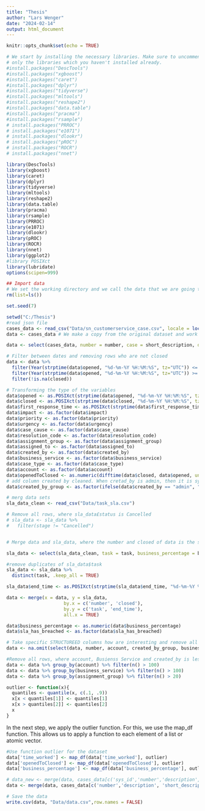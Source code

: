 ```yaml
---
title: "Thesis"
author: "Lars Wenger"
date: "2024-02-14"
output: html_document
---
```


```r
knitr::opts_chunk$set(echo = TRUE)
```
```r
# We start by installing the necessary libraries. Make sure to uncomment and run
# only the libraries which you haven't installed already. 
#install.packages("DescTools")
#install.packages("xgboost")
#install.packages("caret")
#install.packages("dplyr")
#install.packages("tidyverse")
#install.packages("mltools")
#install.packages("reshape2")
#install.packages("data.table")
#install.packages("pracma")
#install.packages("rsample")
# install.packages("PRROC")
# install.packages("e1071")
# install.packages("dlookr")
# install.packages("pROC")
# install.packages("ROCR")
# install.packages("nnet")
```
```r
library(DescTools)
library(xgboost)
library(caret)
library(dplyr)
library(tidyverse)
library(mltools)
library(reshape2)
library(data.table)
library(pracma)
library(rsample)
library(PRROC)
library(e1071)
library(dlookr)
library(pROC)
library(ROCR)
library(nnet)
library(ggplot2)
#library POSIXct
library(lubridate)
options(scipen=999)
```


```r
## Import data
# We set the working directory and we call the data that we are going to use. Please import the csv file.
rm(list=ls())

set.seed(7)

setwd("C:/Thesis")
#read json file
cases_data <- read_csv("Data/sn_customerservice_case.csv", locale = locale(encoding = "UTF-8"))
data <- cases_data # We make a copy from the original dataset and work on the copy

```

```r
data <- select(cases_data, number = number, case = short_description, description = description, case_type = u_case_type, first_response_time = first_response_time, closed = closed_at, opened = opened_at, account = account, created_by = sys_created_by, business_service = business_service, assigned_to = assigned_to, assignment_group = assignment_group, time_worked = u_total_time_worked, impact = impact, priority = priority, urgency = urgency, comments = comments_and_work_notes, case_cause = u_case_cause, cause = cause, close_notes = close_notes, resolution_code = resolution_code)

```

```r
# Filter between dates and removing rows who are not closed
data <- data %>% 
  filter(Year(strptime(data$opened, "%d-%m-%Y %H:%M:%S", tz="UTC")) <= Year("2024-02-01")) %>%
  filter(Year(strptime(data$opened, "%d-%m-%Y %H:%M:%S", tz="UTC")) >= Year("2020-01-01")) %>%
  filter(!is.na(closed))
```

```r
# Transforming the type of the variables
data$opened <- as.POSIXct(strptime(data$opened, "%d-%m-%Y %H:%M:%S", tz="UTC"))
data$closed <- as.POSIXct(strptime(data$closed, "%d-%m-%Y %H:%M:%S", tz="UTC"))
data$first_response_time <- as.POSIXct(strptime(data$first_response_time, "%d-%m-%Y %H:%M:%S", tz="UTC"))
data$impact <- as.factor(data$impact)
data$priority <- as.factor(data$priority)
data$urgency <- as.factor(data$urgency)
data$case_cause <- as.factor(data$case_cause)
data$resolution_code <- as.factor(data$resolution_code)
data$assignment_group <- as.factor(data$assignment_group)
data$assigned_to <- as.factor(data$assigned_to)
data$created_by <- as.factor(data$created_by)
data$business_service <- as.factor(data$business_service)
data$case_type <- as.factor(data$case_type)
data$account <- as.factor(data$account)
data$openedToClosed <- as.numeric(difftime(data$closed, data$opened, units = "hours"))
# add column created by cleaned. When cretad_by is admin, then it is system, when created_by ends witch @unico.ch then it is unico, otherwise it is user
data$created_by_group <- as.factor(ifelse(data$created_by == "admin", "System", ifelse(grepl("@unico.ch", data$created_by), "Unico", "User")))
```

```r
# merg data sets
sla_data_clean <- read_csv("Data/task_sla.csv")

# Remove all rows, where sla_data£status is Cancelled
# sla_data <- sla_data %>% 
#   filter(stage != "Cancelled")


# Merge data and sla_data, where the number and closed of data is the same as task and stop time of sla_data

sla_data <- select(sla_data_clean, task = task, business_percentage = business_percentage, sla_has_breached = has_breached, end_time = task.closed_at)

#remove duplicates of sla_data$task
sla_data <- sla_data %>% 
  distinct(task, .keep_all = TRUE)

sla_data$end_time <- as.POSIXct(strptime(sla_data$end_time, "%d-%m-%Y %H:%M:%S", tz="UTC"))

data <- merge(x = data, y = sla_data, 
                     by.x = c('number', 'closed'), 
                     by.y = c('task', 'end_time'), 
                     all.x = TRUE)

data$business_percentage <- as.numeric(data$business_percentage)
data$sla_has_breached <- as.factor(data$sla_has_breached)

```
```r
# Take specific STRUCTUREED columns how are interesting and remove all NA's
data <- na.omit(select(data, number, account, created_by_group, business_service, assignment_group, impact, priority, urgency, sla_has_breached, case_cause, resolution_code, opened, closed, time_worked, openedToClosed, business_percentage))
```

```r
#Remove all rows, where account, Busienss Service and created_by is less than 100 time in the dataset
data <- data %>% group_by(account) %>% filter(n() > 100)
data <- data %>% group_by(business_service) %>% filter(n() > 100)
data <- data %>% group_by(assignment_group) %>% filter(n() > 20)
```

```r
outlier <- function(x){
  quantiles <- quantile(x, c(.1, .9))
  x[x < quantiles[1]] <- quantiles[1]
  x[x > quantiles[2]] <- quantiles[2]
  x
}   
```

In the next step, we apply the outlier function. For this, we use the map_df function. This allows us to apply a function to each element of a list or atomic vector.

```r

#Use function outlier for the dataset
data['time_worked'] <- map_df(data['time_worked'], outlier)
data['openedToClosed'] <- map_df(data['openedToClosed'], outlier)
data['business_percentage'] <- map_df(data['business_percentage'], outlier)
```

```r
# data_new <- merge(data, cases_data[c('sys_id','number','description', 'cause', 'close_notes')], by = "number", all.x = FALSE)
data <- merge(data, cases_data[c('number','description', 'short_description', 'cause', 'close_notes')], by = "number", all.x = FALSE)
```

```r
# Save the data
write.csv(data, "Data/data.csv",row.names = FALSE)
```
